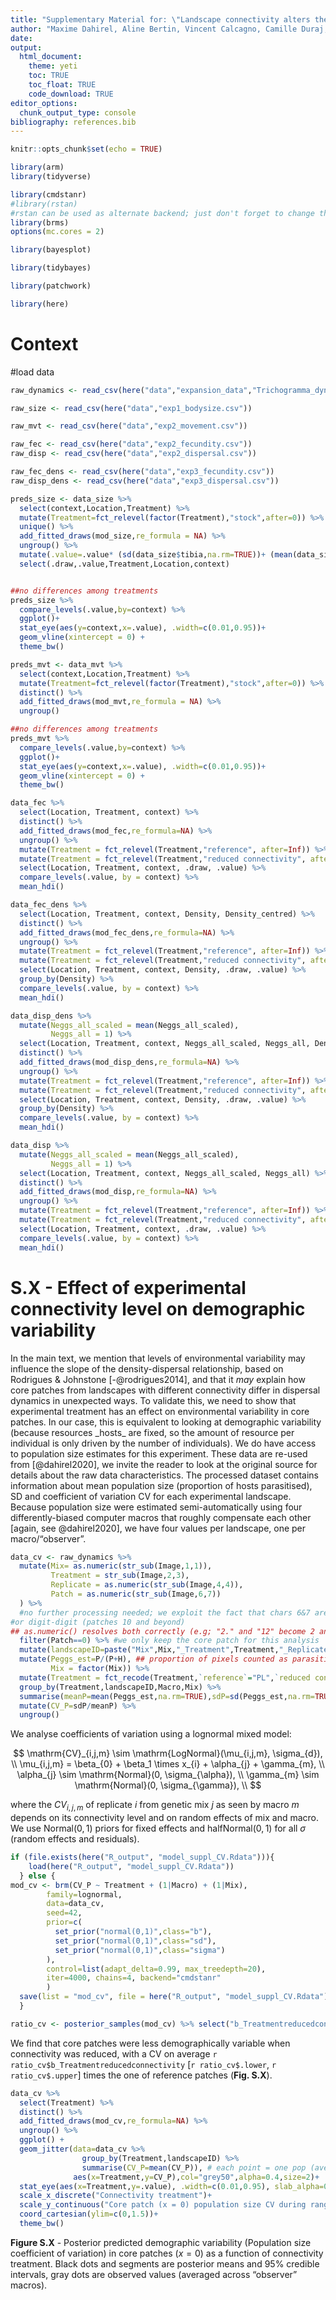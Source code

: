 ```yaml
---
title: "Supplementary Material for: \"Landscape connectivity alters the evolution of density-dependent dispersal during pushed range expansions\" "
author: "Maxime Dahirel, Aline Bertin, Vincent Calcagno, Camille Duraj, Simon Fellous, Géraldine Groussier, Ludovic Mailleret, Anaël Marchand, Elodie Vercken"
date:
output: 
  html_document:
    theme: yeti
    toc: TRUE
    toc_float: TRUE
    code_download: TRUE
editor_options: 
  chunk_output_type: console
bibliography: references.bib
---
```


```r
knitr::opts_chunk$set(echo = TRUE)
```

```r
library(arm)
library(tidyverse)

library(cmdstanr) 
#library(rstan) 
#rstan can be used as alternate backend; just don't forget to change the backend argument in each model
library(brms)
options(mc.cores = 2)

library(bayesplot)

library(tidybayes)

library(patchwork)

library(here)
```

# Context

\#load data

```r

raw_dynamics <- read_csv(here("data","expansion_data","Trichogramma_dynamics.csv"))

raw_size <- read_csv(here("data","exp1_bodysize.csv"))

raw_mvt <- read_csv(here("data","exp2_movement.csv"))

raw_fec <- read_csv(here("data","exp2_fecundity.csv"))
raw_disp <- read_csv(here("data","exp2_dispersal.csv"))

raw_fec_dens <- read_csv(here("data","exp3_fecundity.csv"))
raw_disp_dens <- read_csv(here("data","exp3_dispersal.csv"))
```

```r

preds_size <- data_size %>% 
  select(context,Location,Treatment) %>% 
  mutate(Treatment=fct_relevel(factor(Treatment),"stock",after=0)) %>% 
  unique() %>% 
  add_fitted_draws(mod_size,re_formula = NA) %>% 
  ungroup() %>% 
  mutate(.value=.value* (sd(data_size$tibia,na.rm=TRUE))+ (mean(data_size$tibia,na.rm=TRUE))) %>% 
  select(.draw,.value,Treatment,Location,context)


##no differences among treatments
preds_size %>%  
  compare_levels(.value,by=context) %>% 
  ggplot()+
  stat_eye(aes(y=context,x=.value), .width=c(0.01,0.95))+
  geom_vline(xintercept = 0) +
  theme_bw()

preds_mvt <- data_mvt %>% 
  select(context,Location,Treatment) %>% 
  mutate(Treatment=fct_relevel(factor(Treatment),"stock",after=0)) %>% 
  distinct() %>% 
  add_fitted_draws(mod_mvt,re_formula = NA) %>% 
  ungroup()

##no differences among treatments
preds_mvt %>%  
  compare_levels(.value,by=context) %>% 
  ggplot()+
  stat_eye(aes(y=context,x=.value), .width=c(0.01,0.95))+
  geom_vline(xintercept = 0) +
  theme_bw()

data_fec %>% 
  select(Location, Treatment, context) %>% 
  distinct() %>% 
  add_fitted_draws(mod_fec,re_formula=NA) %>% 
  ungroup() %>% 
  mutate(Treatment = fct_relevel(Treatment,"reference", after=Inf)) %>% 
  mutate(Treatment = fct_relevel(Treatment,"reduced connectivity", after=Inf)) %>% 
  select(Location, Treatment, context, .draw, .value) %>% 
  compare_levels(.value, by = context) %>% 
  mean_hdi()

data_fec_dens %>%  
  select(Location, Treatment, context, Density, Density_centred) %>% 
  distinct() %>% 
  add_fitted_draws(mod_fec_dens,re_formula=NA) %>%
  ungroup() %>% 
  mutate(Treatment = fct_relevel(Treatment,"reference", after=Inf)) %>% 
  mutate(Treatment = fct_relevel(Treatment,"reduced connectivity", after=Inf)) %>% 
  select(Location, Treatment, context, Density, .draw, .value) %>% 
  group_by(Density) %>% 
  compare_levels(.value, by = context) %>% 
  mean_hdi()

data_disp_dens %>%  
  mutate(Neggs_all_scaled = mean(Neggs_all_scaled),
         Neggs_all = 1) %>% 
  select(Location, Treatment, context, Neggs_all_scaled, Neggs_all, Density, Density_centred) %>% 
  distinct() %>% 
  add_fitted_draws(mod_disp_dens,re_formula=NA) %>% 
  ungroup() %>% 
  mutate(Treatment = fct_relevel(Treatment,"reference", after=Inf)) %>% 
  mutate(Treatment = fct_relevel(Treatment,"reduced connectivity", after=Inf)) %>% 
  select(Location, Treatment, context, Density, .draw, .value) %>% 
  group_by(Density) %>% 
  compare_levels(.value, by = context) %>% 
  mean_hdi()

data_disp %>%  
  mutate(Neggs_all_scaled = mean(Neggs_all_scaled),
         Neggs_all = 1) %>% 
  select(Location, Treatment, context, Neggs_all_scaled, Neggs_all) %>% 
  distinct() %>% 
  add_fitted_draws(mod_disp,re_formula=NA) %>% 
  ungroup() %>% 
  mutate(Treatment = fct_relevel(Treatment,"reference", after=Inf)) %>% 
  mutate(Treatment = fct_relevel(Treatment,"reduced connectivity", after=Inf)) %>% 
  select(Location, Treatment, context, .draw, .value) %>% 
  compare_levels(.value, by = context) %>% 
  mean_hdi()
```

# S.X - Effect of experimental connectivity level on demographic variability

In the main text, we mention that levels of environmental variability may influence the slope of the density-dispersal relationship, based on Rodrigues & Johnstone [-@rodrigues2014], and that it *may* explain how core patches from landscapes with different connectivity differ in dispersal dynamics in unexpected ways. To validate this, we need to show that experimental treatment has an effect on environmental variability in core patches. In our case, this is equivalent to looking at demographic variability (because resources \_hosts\_ are fixed, so the amount of resource per individual is only driven by the number of individuals). We do have access to population size estimates for this experiment. These data are re-used from [@dahirel2020], we invite the reader to look at the original source for details about the raw data characteristics. The processed dataset contains information about mean population size (proportion of hosts parasitised), SD and coefficient of variation CV for each experimental landscape. Because population size were estimated semi-automatically using four differently-biased computer macros that roughly compensate each other [again, see @dahirel2020], we have four values per landscape, one per macro/"observer".

```r
data_cv <- raw_dynamics %>% 
  mutate(Mix= as.numeric(str_sub(Image,1,1)),
         Treatment = str_sub(Image,2,3),
         Replicate = as.numeric(str_sub(Image,4,4)),
         Patch = as.numeric(str_sub(Image,6,7))
  ) %>% 
  #no further processing needed; we exploit the fact that chars 6&7 are either digit dot (patchs 0 to 9)
#or digit-digit (patches 10 and beyond)
## as.numeric() resolves both correctly (e.g; "2." and "12" become 2 and 12)
  filter(Patch==0) %>% #we only keep the core patch for this analysis
  mutate(landscapeID=paste("Mix",Mix,"_Treatment",Treatment,"_Replicate",Replicate,sep="")) %>% #a unique replicate ID
  mutate(Peggs_est=P/(P+H), ## proportion of pixels counted as parasitised (estimated)
         Mix = factor(Mix)) %>% 
  mutate(Treatment = fct_recode(Treatment,`reference`="PL",`reduced connectivity`="PS")) %>% 
  group_by(Treatment,landscapeID,Macro,Mix) %>% 
  summarise(meanP=mean(Peggs_est,na.rm=TRUE),sdP=sd(Peggs_est,na.rm=TRUE)) %>% 
  mutate(CV_P=sdP/meanP) %>% 
  ungroup()
```

We analyse coefficients of variation using a lognormal mixed model:

$$
\mathrm{CV}_{i,j,m} \sim \mathrm{LogNormal}(\mu_{i,j,m}, \sigma_{d}), \\
\mu_{i,j,m} = \beta_{0} + \beta_1 \times x_{i} + \alpha_{j} + \gamma_{m}, \\
\alpha_{j} \sim \mathrm{Normal}(0, \sigma_{\alpha}), \\
\gamma_{m} \sim \mathrm{Normal}(0, \sigma_{\gamma}), \\
$$

where the $CV_{i,j,m}$ of replicate $i$ from genetic mix $j$ as seen by macro $m$ depends on its connectivity level and on random effects of mix and macro. We use $\mathrm{Normal}(0,1)$ priors for fixed effects and $\mathrm{halfNormal}(0,1)$ for all $\sigma$ (random effects and residuals).

```r
if (file.exists(here("R_output", "model_suppl_CV.Rdata"))){
    load(here("R_output", "model_suppl_CV.Rdata"))
  } else {
mod_cv <- brm(CV_P ~ Treatment + (1|Macro) + (1|Mix),
        family=lognormal,
        data=data_cv,
        seed=42,
        prior=c(
          set_prior("normal(0,1)",class="b"),
          set_prior("normal(0,1)",class="sd"),
          set_prior("normal(0,1)",class="sigma")
        ), 
        control=list(adapt_delta=0.99, max_treedepth=20),
        iter=4000, chains=4, backend="cmdstanr"
        )
  save(list = "mod_cv", file = here("R_output", "model_suppl_CV.Rdata"))
  }

ratio_cv <- posterior_samples(mod_cv) %>% select("b_Treatmentreducedconnectivity") %>% exp() %>% mean_hdi()
```

We find that core patches were less demographically variable when connectivity was reduced, with a CV on average `r ratio_cv$b_Treatmentreducedconnectivity` [`r ratio_cv$.lower`, `r ratio_cv$.upper`] times the one of reference patches (**Fig. S.X**).

```r
data_cv %>% 
  select(Treatment) %>% 
  distinct() %>% 
  add_fitted_draws(mod_cv,re_formula=NA) %>% 
  ungroup() %>% 
  ggplot() +
  geom_jitter(data=data_cv %>% 
                group_by(Treatment,landscapeID) %>%
                summarise(CV_P=mean(CV_P)), # each point = one pop (average of the four macros/observers)
              aes(x=Treatment,y=CV_P),col="grey50",alpha=0.4,size=2)+
  stat_eye(aes(x=Treatment,y=.value), .width=c(0.01,0.95), slab_alpha=0.7)+
  scale_x_discrete("Connectivity treatment")+
  scale_y_continuous("Core patch (x = 0) population size CV during range expansion")+
  coord_cartesian(ylim=c(0,1.5))+
  theme_bw()
```

**Figure S.X** - Posterior predicted demographic variability (Population size coefficient of variation) in core patches ($x = 0$) as a function of connectivity treatment. Black dots and segments are posterior means and 95% credible intervals, gray dots are observed values (averaged across "observer" macros).

